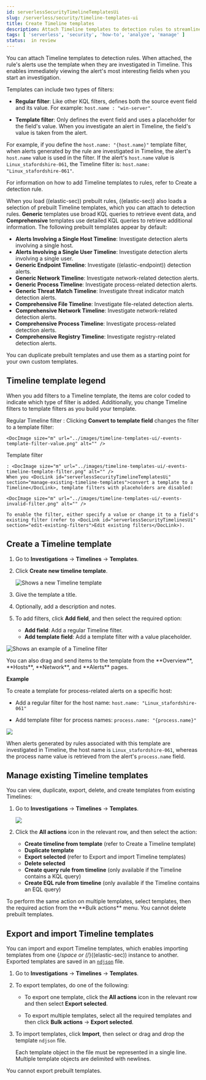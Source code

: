 ```yaml
---
id: serverlessSecurityTimelineTemplatesUi
slug: /serverless/security/timeline-templates-ui
title: Create Timeline templates
description: Attach Timeline templates to detection rules to streamline investigations.
tags: [ 'serverless', 'security', 'how-to', 'analyze', 'manage' ]
status:  in review
---
```


<DocBadge template="technical preview" />
<div id="timeline-templates-ui"></div>

You can attach Timeline templates to detection rules. When attached, the rule's alerts use the template when they are investigated in Timeline. This enables immediately viewing the alert's most interesting fields when you start an investigation.

Templates can include two types of filters:

* **Regular filter**: Like other KQL filters, defines both the source event field and its value. For example: `host.name : "win-server"`.

* **Template filter**: Only defines the event field and uses a placeholder
    for the field's value. When you investigate an alert in Timeline, the field's value is taken from the alert.

For example, if you define the `host.name: "{host.name}"` template filter, when alerts generated by the rule are investigated in Timeline, the alert's
`host.name` value is used in the filter. If the alert's `host.name` value is
`Linux_stafordshire-061`, the Timeline filter is:
`host.name: "Linux_stafordshire-061"`.

<DocCallOut title="Note">
For information on how to add Timeline templates to rules, refer to <DocLink id="serverlessSecurityRulesUiCreate">Create a detection rule</DocLink>.
</DocCallOut>

When you load ((elastic-sec)) prebuilt rules, ((elastic-sec)) also loads a selection of prebuilt Timeline templates, which you can attach to detection rules. **Generic** templates use broad KQL queries to retrieve event data, and **Comprehensive** templates use detailed KQL queries to retrieve additional information. The following prebuilt templates appear by default:

* **Alerts Involving a Single Host Timeline**: Investigate detection alerts involving a single host.
* **Alerts Involving a Single User Timeline**: Investigate detection alerts involving a single user.
* **Generic Endpoint Timeline**: Investigate ((elastic-endpoint)) detection alerts.
* **Generic Network Timeline**: Investigate network-related detection alerts.
* **Generic Process Timeline**: Investigate process-related detection alerts.
* **Generic Threat Match Timeline**: Investigate threat indicator match detection alerts.
* **Comprehensive File Timeline**: Investigate file-related detection alerts.
* **Comprehensive Network Timeline**: Investigate network-related detection alerts.
* **Comprehensive Process Timeline**: Investigate process-related detection alerts.
* **Comprehensive Registry Timeline**: Investigate registry-related detection alerts.

<DocCallOut title="Tip">
You can <DocLink id="serverlessSecurityTimelineTemplatesUi" section="manage-existing-timeline-templates">duplicate prebuilt templates</DocLink> and use them as
a starting point for your own custom templates.
</DocCallOut>

<div id="template-legend-ui"></div>

## Timeline template legend

When you add filters to a Timeline template, the items are color coded to
indicate which type of filter is added. Additionally, you change Timeline
filters to template filters as you build your template.

Regular Timeline filter 
    : Clicking **Convert to template field** changes the filter to a template filter:

    <DocImage size="m" url="../images/timeline-templates-ui/-events-template-filter-value.png" alt="" />

Template filter 

    : <DocImage size="m" url="../images/timeline-templates-ui/-events-timeline-template-filter.png" alt="" />  
    When you <DocLink id="serverlessSecurityTimelineTemplatesUi" section="manage-existing-timeline-templates">convert a template to a Timeline</DocLink>, template filters with placeholders are disabled:

    <DocImage size="m" url="../images/timeline-templates-ui/-events-invalid-filter.png" alt="" />

    To enable the filter, either specify a value or change it to a field's existing filter (refer to <DocLink id="serverlessSecurityTimelinesUi" section="edit-existing-filters">Edit existing filters</DocLink>).

<div id="create-timeline-template"></div>

## Create a Timeline template

1. Go to **Investigations** -> **Timelines** -> **Templates**.
1. Click **Create new timeline template**.

    ![Shows a new Timeline template](../images/timeline-templates-ui/-events-create-template-ui.png)

1. Give the template a title.
1. Optionally, add a description and notes.
1. To add filters, click **Add field**, and then select the required option:

    * **Add field**: Add a regular Timeline filter.
    * **Add template field**: Add a template filter with a value placeholder.

![Shows an example of a Timeline filter](../images/timeline-templates-ui/-events-create-a-timeline-filter.png)

<DocCallOut title="Tip">
You can also drag and send items to the template from the **Overview**,
**Hosts**, **Network**, and **Alerts** pages.
</DocCallOut>

**Example**

To create a template for process-related alerts on a specific host:

* Add a regular filter for the host name:
    `host.name: "Linux_stafordshire-061"`

* Add template filter for process names: `process.name: "{process.name}"`

![](../images/timeline-templates-ui/-events-template-query-example.png)

When alerts generated by rules associated with this template are investigated
in Timeline, the host name is `Linux_stafordshire-061`, whereas the process name
value is retrieved from the alert's `process.name` field.

<div id="man-templates-ui"></div>

## Manage existing Timeline templates

You can view, duplicate, export, delete, and create templates from existing Timelines:

1. Go to **Investigations** -> **Timelines** -> **Templates**.

    ![](../images/timeline-templates-ui/-events-all-actions-timeline-ui.png)

1. Click the **All actions** icon in the relevant row, and then select the action:

    * **Create timeline from template** (refer to <DocLink id="serverlessSecurityTimelineTemplatesUi" section="create-a-timeline-template">Create a Timeline template</DocLink>)
    * **Duplicate template**
    * **Export selected** (refer to <DocLink id="serverlessSecurityTimelineTemplatesUi" section="export-and-import-timeline-templates">Export and import Timeline templates</DocLink>)
    * **Delete selected**
    * **Create query rule from timeline** (only available if the Timeline contains a KQL query)
    * **Create EQL rule from timeline** (only available if the Timeline contains an EQL query)

<DocCallOut title="Tip">
To perform the same action on multiple templates, select templates, then the required action from the **Bulk actions** menu.
</DocCallOut>

<DocCallOut title="Note">
You cannot delete prebuilt templates.
</DocCallOut>

<div id="import-export-timeline-templates"></div>

## Export and import Timeline templates

You can import and export Timeline templates, which enables importing templates from one {/*space or (*/}((elastic-sec)) instance to another. Exported templates are saved in an [`ndjson`](http://ndjson.org) file.

1. Go to **Investigations** -> **Timelines** -> **Templates**.
1. To export templates, do one of the following:

    * To export one template, click the **All actions** icon in the relevant row and then select **Export selected**.

    * To export multiple templates, select all the required templates and then click **Bulk actions** -> **Export selected**.

1. To import templates, click **Import**, then select or drag and drop the template `ndjson` file.

    <DocCallOut title="Note">
    Each template object in the file must be represented in a single line.
    Multiple template objects are delimited with newlines.
    </DocCallOut>

<DocCallOut title="Note">
You cannot export prebuilt templates.
</DocCallOut>

